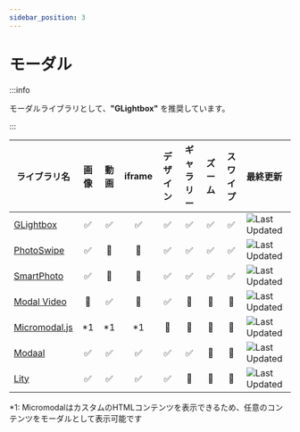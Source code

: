 ```yaml
---
sidebar_position: 3
---
```


# モーダル

:::info

モーダルライブラリとして、**"GLightbox"** を推奨しています。

:::

| ライブラリ名 | 画像 | 動画 | iframe | デザイン | ギャラリー | ズーム | スワイプ | 最終更新 |
| --- | :-: | :-: | :-: | :-: | :-: | :-: | :-: | :-- |
| [GLightbox](https://biati-digital.github.io/glightbox/) | ✅ | ✅ | ✅ | ✅ | ✅ | ✅ | ✅ | ![Last Updated](https://img.shields.io/github/last-commit/biati-digital/glightbox) |
| [PhotoSwipe](https://photoswipe.com/) | ✅ | 🚫 | 🚫 | ✅ | ✅ | ✅ | ✅ | ![Last Updated](https://img.shields.io/github/last-commit/dimsemenov/photoswipe) |
| [SmartPhoto](https://appleple.github.io/SmartPhoto/) | ✅ | 🚫 | 🚫 | ✅ | ✅ | ✅ | ✅ | ![Last Updated](https://img.shields.io/github/last-commit/appleple/SmartPhoto) |
| [Modal Video](https://github.com/appleple/modal-video) | 🚫 | ✅ | 🚫 | ✅ | 🚫 | 🚫 | 🚫 | ![Last Updated](https://img.shields.io/github/last-commit/appleple/modal-video) |
| [Micromodal.js](https://micromodal.vercel.app/) | \*1 | \*1 | \*1 | 🚫 | 🚫 | 🚫 | 🚫 | ![Last Updated](https://img.shields.io/github/last-commit/Ghosh/micromodal) |
| [Modaal](https://www.humaan.com/modaal/) | ✅ | ✅ | ✅ | ✅ | ✅ | 🚫 | 🚫 | ![Last Updated](https://img.shields.io/github/last-commit/humaan/Modaal) |
| [Lity](https://sorgalla.com/lity/) | ✅ | ✅ | ✅ | ✅ | 🚫 | 🚫 | 🚫 | ![Last Updated](https://img.shields.io/github/last-commit/jsor/lity) |

\*1: MicromodalはカスタムのHTMLコンテンツを表示できるため、任意のコンテンツをモーダルとして表示可能です
